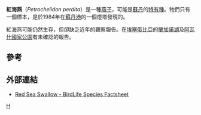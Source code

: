 {{Speciesbox 
| genus = Petrochelidon
| species = perdita
| status = DD
| status_system = IUCN3.1
| status_ref = <ref name=IUCN>{{IUCN2008|assessors=BirdLife International|year=2008|id=147968|title=Hirundo perdita|downloaded=2009-01-22}}</ref>
| authority = Fry & Smith, 1985
}}

'''紅海燕'''（''Petrochelidon perdita''）是一種[[燕子|燕子]]，可能是[[蘇丹|蘇丹]]的[[特有種|特有種]]。牠們只有一個標本，是於1984年在[[蘇丹港|蘇丹港]]的一個燈塔發現的。

紅海燕可能仍然生存，但卻缺乏近年的觀察報告。在[[埃塞俄比亞|埃塞俄比亞]]的[[蘭加諾湖|蘭加諾湖]]及[[阿瓦什國家公園|阿瓦什國家公園]]有未確認的報告。

==參考==
{{reflist}}

==外部連結==
* [http://www.birdlife.org/datazone/species/index.html?action=SpcHTMDetails.asp&sid=7138&m=0 Red Sea Swallow - BirdLife Species Factsheet]
{{Taxonbar|from=Q6073601}}

[[Category:石燕属|H]]